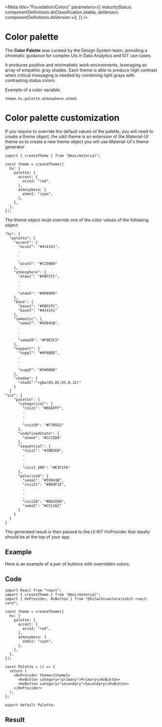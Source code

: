 

<Meta
  title="Foundation/Colors"
  parameters={{
    maturityStatus: componentDefinitions.dsClassification.stable,
    dsVersion: componentDefinitions.dsVersion.v3,
  }}
/>

# Color palette

<MaturityStatus />

The **Color Palette** was curated by the Design System team, providing a chromatic guidance for complex UIs in Data Analytics and IOT use cases.

It produces positive and minimalistic work environments, leveraging an array of empathic gray shades. Each theme is able to produce high contrast when critical messaging is needed by combining light grays with contrasting status colors.

Example of a color variable:

```
theme.hv.palette.atmosphere.atmo5
```

<Story name="Main">
  <Colors />
</Story>

# Color palette customization

If you require to override the default values of the palette, you will need to create a theme object,
the uikit theme is an extension of the Material-UI theme so to create a new theme object you will use Material-UI's
theme generator

```
import { createTheme } from "@mui/material";

const theme = createTheme({
  hv: {
    palette: {
      accent: {
        acce2: "red",
      },
      atmosphere: {
        atmo1: "cyan",
      },
    },
  },
});

```

The theme object must override one of the color values of the following object:

```
"hv": {
  "palette": {
    "accent": {
      "acce1": "#414141",
      .
      .
      .
      "acce3": "#CC0000"
    },
    "atmosphere": {
      "atmo1": "#FBFCFC",
      .
      .
      .
      "atmo5": "#999999"
    },
    "base": {
      "base1": "#FBFCFC",
      "base2": "#414141"
    },
    "semantic": {
      "sema1": "#59941B",
      .
      .
      .
      "sema20": "#F9E3C5"
    },
    "support": {
      "supp1": "#0F8B8D",
      .
      .
      .
      "supp5": "#546B6B"
    },
    "shadow": {
      "shad1":"rgba(65,65,65,0.12)"
    }
  }
"viz": {
    "palette": {
      "categorical": {
        "cviz1": "#6EAFFF",
        .
        .
        .
        "cviz20": "#F7B552"
      },
      "undefinedState": {
        "atmo4": "#CCCED0"
      },
      "sequential": {
        "cviz1": "#2DB3E0",
        .
        .
        .
        "cviz1_100": "#E3F1F6"
      },
      "polarized": {
        "sema1": "#59941B",
        "cviz21": "#869F1E",
        .
        .
        .
        "cviz28": "#D8265D",
        "sema5": "#C51162"
      }
    }
  }
}
```

The generated result is then passed to the UI KIT HvProvider that ideally should be at the top of your app.

## Example

Here is an example of a pair of buttons with overridden colors.

## Code

```
import React from "react";
import { createTheme } from "@mui/material";
import { HvProvider, HvButton } from "@hitachivantara/uikit-react-core";

const theme = createTheme({
  hv: {
    palette: {
      accent: {
        acce2: "red",
      },
      atmosphere: {
        atmo1: "cyan",
      },
    },
  },
});

const Palette = () => {
  return (
    <HvProvider theme={theme}>
      <HvButton category="primary">Primary</HvButton>
      <HvButton category="secondary">Secondary</HvButton>
    </HvProvider>
  );
};

export default Palette;
```

## Result

<Story name="customization">
  <PaletteCustomization />
</Story>
